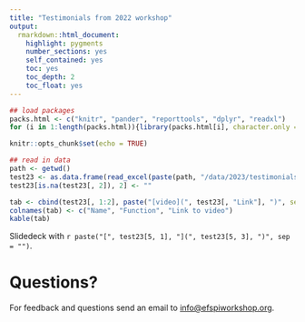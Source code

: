 ```yaml
---
title: "Testimonials from 2022 workshop"
output: 
  rmarkdown::html_document:
    highlight: pygments
    number_sections: yes
    self_contained: yes
    toc: yes
    toc_depth: 2
    toc_float: yes
---
```


```r
## load packages
packs.html <- c("knitr", "pander", "reporttools", "dplyr", "readxl")
for (i in 1:length(packs.html)){library(packs.html[i], character.only = TRUE)}

knitr::opts_chunk$set(echo = TRUE)

## read in data
path <- getwd()
test23 <- as.data.frame(read_excel(paste(path, "/data/2023/testimonials.xlsx", sep = ""), col_types = NULL))
test23[is.na(test23[, 2]), 2] <- ""
```

```r
tab <- cbind(test23[, 1:2], paste("[video](", test23[, "Link"], ")", sep = ""))[1:4, ]
colnames(tab) <- c("Name", "Function", "Link to video")
kable(tab)
```

Slidedeck with `r paste("[", test23[5, 1], "](", test23[5, 3], ")", sep = "")`.

# Questions?

For feedback and questions send an email to [info@efspiworkshop.org](mailto:info@efspiworkshop.org).



